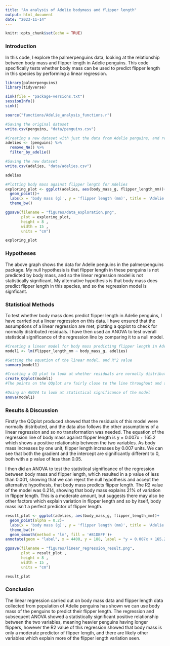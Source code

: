 ```yaml
---
title: "An analysis of Adelie bodymass and flipper length"
output: html_document
date: "2023-11-14"
---
```


```r
knitr::opts_chunk$set(echo = TRUE)
```

### Introduction

In this code, I explore the palmerpenguins data, looking at the relationship between body mass and flipper length in Adelie penguins. This code specifically tests whether body mass can be used to predict flipper length in this species by performing a linear regression.

```r

library(palmerpenguins)
library(tidyverse)

sink(file = "package-versions.txt")
sessionInfo()
sink()

```

```r

source("functions/Adelie_analysis_functions.r")

```

```r

#Saving the original dataset
write.csv(penguins, "data/penguins.csv")

#Creating a new dataset with just the data from Adelie penguins, and removing rows with 'NA's
adelies <- (penguins) %>%
  remove_NA() %>%
  filter_by_adelie()

#Saving the new dataset
write.csv(adelies, "data/adelies.csv")

adelies

```

```r

#Plotting body mass against flipper length for Adelies
exploring_plot <- ggplot(adelies, aes(body_mass_g, flipper_length_mm))+
  geom_point()+
  labs(x = 'body mass (g)', y = 'flipper length (mm)', title = 'Adelie body mass against flipper length')+
  theme_bw()

ggsave(filename = "figures/data_exploration.png",
       plot = exploring_plot,
       height = 8 ,
       width = 15 ,
       units = "cm")

exploring_plot

```

### Hypotheses

The above graph shows the data for Adelie penguins in the palmerpenguins package. My null hypothesis is that flipper length in these penguins is not predicted by body mass, and so the linear regression model is not statistically significant. My alternative hypothesis is that body mass does predict flipper length in this species, and so the regression model is signficant.

### Statistical Methods

To test whether body mass does predict flipper length in Adelie penguins, I have carried out a linear regression on this data. I have ensured that the assumptions of a linear regression are met, plotting a qqplot to check for normally distributed residuals. I have then used an ANOVA to test overall statistical significance of the regression line by comparing it to a null model.

```r

#Creating a linear model for body mass predicting flipper length in Adelies
model1 <- lm(flipper_length_mm ~ body_mass_g, adelies)

#Getting the equation of the linear model, and R^2 value
summary(model1)

#Creating a QQ plot to look at whether residuals are normally distributed
create_QQplot(model1)
#The points on the QQplot are fairly close to the line throughout and so appear normally distributed, so no transformations of the data are needed

#Doing an ANOVA to look at statistical significance of the model
anova(model1)

```
### Results & Discussion

Firstly the QQplot produced showed that the residuals of this model were normally distributed, and the data also follows the other assumptions of a linear regression and so no transformation was needed. The equation of the regression line of body mass against flipper length is y = 0.007x + 165.2 which shows a positive relationship between the two variables. As body mass increases by one unit, flipper length increases by 0.007 units. We can see that both the gradient and the intercept are significantly different to 0, both with a p value of less than 0.05.

I then did an ANOVA to test the statistical significance of the regression between body mass and flipper length, which resulted in a p value of less than 0.001, showing that we can reject the null hypothesis and accept the alternative hypothesis, that body mass predicts flipper length. The R2 value of the model was 0.214, showing that body mass explains 21% of variation in flipper length. This is a moderate amount, but suggests there may also be other factors which explain variation in flipper length and so by itself, body mass isn't a perfect predictor of flipper length.

```r

result_plot <- ggplot(adelies, aes(body_mass_g, flipper_length_mm))+
  geom_point(alpha = 0.2)+
  labs(x = 'body mass (g)', y = 'flipper length (mm)', title = 'Adelie body mass against flipper length')+
  theme_bw()+
  geom_smooth(method = 'lm', fill = '#81DBFF')+
annotate(geom = "label", x = 4400, y = 188, label = "y = 0.007x + 165.2, p = < 0.001")

ggsave(filename = "figures/linear_regression_result.png",
       plot = result_plot ,
       height = 8 ,
       width = 15 ,
       units = "cm")

result_plot

```

### Conclusion

The linear regression carried out on body mass data and flipper length data collected from population of Adelie penguins has shown we can use body mass of the penguins to predict their flipper length. The regression and subsequent ANOVA showed a statistically significant positive relationship between the two variables, meaning heavier penguins having longer flippers, however the R2 value of this regression showed that body mass is only a moderate predictor of flipper length, and there are likely other variables which explain more of the flipper length variation seen.
